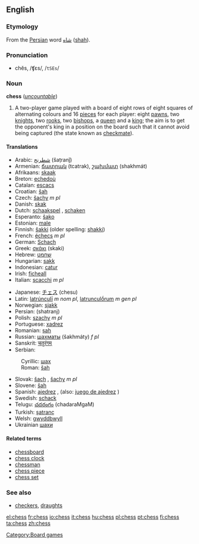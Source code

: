 ==English==
===Etymology===
From the [[Persian]] word [[شاه]] ([[shah]]).

===Pronunciation===
*chĕs, /ʧɛs/, /<tt>tSEs</tt>/

===Noun===
'''chess''' (''[[uncountable]]'')
# A two-player game played with a board of eight rows of eight squares of alternating colours and 16 [[piece]]s for each player: eight [[pawn]]s, two [[knight]]s, two [[rook]]s, two [[bishop]]s, a [[queen]] and a [[king]]; the aim is to get the opponent's king in a position on the board such that it cannot avoid being captured (the state known as [[checkmate]]).

====Translations====
{{top}}
*Arabic: [[شطرنج]] (šaṭranǰ) {{m}}
*Armenian: [[ճատրակ]] (tcatrak), [[շախմատ]] (shakhmát)
*Afrikaans: [[skaak]] {{n}}
*Breton: [[echedoù]] {{p}}
*Catalan: [[escacs]] {{p}}
*Croatian: [[šah]] {{m}}
*Czech: [[šachy]] ''m pl''
*Danish: [[skak]] {{c}}
*Dutch: [[schaakspel]] {{n}} <!--Wikipedia has "schaken"--><!--thatʼs the verb form: “to play c.”-->, [[schaken]] <!--it's a verb form alright, but it's still the standard name of the sport/game-->
*Esperanto: [[ŝako]]
*Estonian: [[male]]
*Finnish: [[šakki]] (older spelling: [[shakki]])
*French: [[échecs]] ''m pl''
*German: [[Schach]] {{n}}
*Greek: [[σκάκι]] (skaki) {{n}}
*Hebrew: [[שחמט]] {{m}}
*Hungarian: [[sakk]]
*Indonesian: [[catur]]
*Irish: [[ficheall]] {{f}}
*Italian: [[scacchi]] ''m pl''
{{mid}}
*Japanese: [[チェス]] (chesu)
*Latin: [[latrúnculī]] ''m nom pl'', [[latrunculṓrum]] ''m gen pl''
*Norwegian: [[sjakk]] {{m}}
*Persian: {{FAchar|[[شطرنج]]}} (shatranj)
*Polish: [[szachy]] ''m pl''
*Portuguese: [[xadrez]] {{m}}
*Romanian: [[șah]] {{n}}
*Russian: [[шахматы]] (šakhmáty) ''f pl''
*Sanskrit: [[चतुरंगम्]]
*Serbian:
:Cyrillic: [[шах]]
:Roman: [[šah]] {{m}}
*Slovak: [[šach]] {{m}}, [[šachy]] ''m pl''
*Slovene: [[šah]] {{m}}
*Spanish: [[ajedrez]] {{m}}, (also: [[juego de ajedrez]] {{m}})
*Swedish: [[schack]]
*Telugu: [[చదరంగం]] (chadaraMgaM)
*Turkish: [[şatranç]]
*Welsh: [[gwyddbwyll]] {{f}}
*Ukrainian [[шахи]]
{{bottom}}

====Related terms====
*[[chessboard]]
*[[chess clock]]
*[[chessman]]
*[[chess piece]]
*[[chess set]]

===See also===
{{wikipedia}}
{{Wikibooks}}
*[[checkers]], [[draughts]]

[[Category:Board games]]

[[el:chess]]
[[fr:chess]]
[[io:chess]]
[[it:chess]]
[[hu:chess]]
[[pl:chess]]
[[pt:chess]]
[[fi:chess]]
[[ta:chess]]
[[zh:chess]]